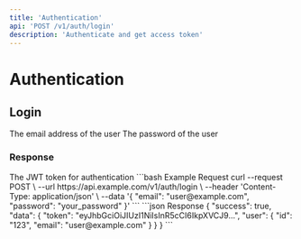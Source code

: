 ```yaml
---
title: 'Authentication'
api: 'POST /v1/auth/login'
description: 'Authenticate and get access token'
---
```


# Authentication

## Login

<ParamField body="email" type="string" required>
  The email address of the user
</ParamField>

<ParamField body="password" type="string" required>
  The password of the user
</ParamField>

### Response

<ResponseField name="token" type="string">
  The JWT token for authentication
</ResponseField>

<RequestExample>
```bash Example Request
curl --request POST \
  --url https://api.example.com/v1/auth/login \
  --header 'Content-Type: application/json' \
  --data '{
    "email": "user@example.com",
    "password": "your_password"
  }'
```
</RequestExample>

<ResponseExample>
```json Response
{
  "success": true,
  "data": {
    "token": "eyJhbGciOiJIUzI1NiIsInR5cCI6IkpXVCJ9...",
    "user": {
      "id": "123",
      "email": "user@example.com"
    }
  }
}
```
</ResponseExample>